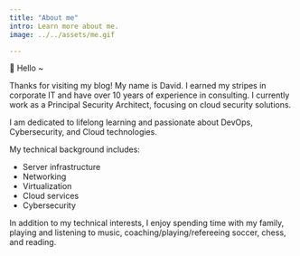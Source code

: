 ```yaml
---
title: "About me"
intro: Learn more about me.
image: ../../assets/me.gif

---
```



👋 Hello ~

Thanks for visiting my blog! My name is David. I earned my stripes in corporate IT and have over 10 years of experience in consulting. I currently work as a Principal Security Architect, focusing on cloud security solutions. 

I am dedicated to lifelong learning and passionate about DevOps, Cybersecurity, and Cloud technologies.

My technical background includes:
- Server infrastructure
- Networking
- Virtualization
- Cloud services
- Cybersecurity

In addition to my technical interests, I enjoy spending time with my family, playing and listening to music, coaching/playing/refereeing soccer, chess, and reading.